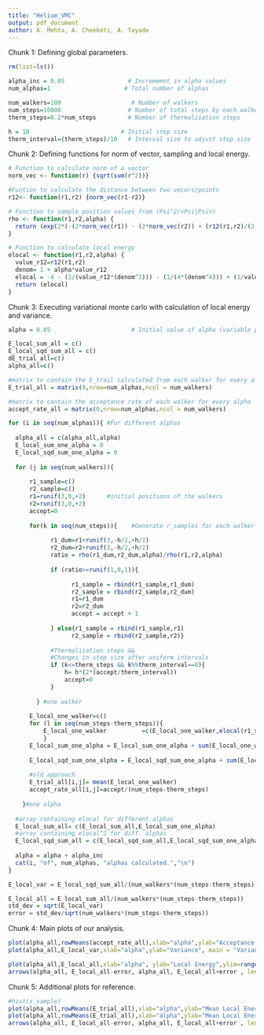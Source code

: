 ```yaml
---
title: "Helium_VMC"
output: pdf_document
author: A. Mehta, A. Cheekoti, A. Tayade
---
```


Chunk 1: Defining global parameters.
```r
rm(list=ls())

alpha_inc = 0.05                  # Incrememnt in alpha values
num_alphas=1                     # Total number of alphas 

num_walkers=100                    # Number of walkers
num_steps=10000                   # Number of total steps by each walker (thermalisation + sampling)
therm_steps=0.2*num_steps         # Number of thermalisation steps

h = 10                          # Initial step size
therm_interval=(therm_steps)/10   # Interval size to adjust step size

```

Chunk 2: Defining functions for norm of vector, sampling and local energy.
```r
# Function to calculate norm of a vector
norm_vec <- function(r) {sqrt(sum(r^2))}

#Funtion to calculate the distance between two vecors/points
r12<- function(r1,r2) {norm_vec(r1-r2)}

# Function to sample position values from (Psi^2/<Psi|Psi>)
rho <- function(r1,r2,alpha) {
  return (exp(2*(-(2*norm_vec(r1)) - (2*norm_vec(r2)) + (r12(r1,r2)/(2 + 2*alpha*r12(r1,r2))) )))
}

# Function to calculate local energy
elocal <- function(r1,r2,alpha) {
  value_r12=r12(r1,r2)
  denom= 1 + alpha*value_r12
  elocal = -4 - (1/(value_r12*(denom^3))) - (1/(4*(denom^4))) + (1/value_r12) +(((r1-r2)%*%((r1/norm_vec(r1))-(r2/norm_vec(r2))))/ (value_r12*denom^2))
  return (elocal)
}
```

Chunk 3: Executing variational monte carlo with calculation of local energy and variance.
```r
alpha = 0.05                       # Initial value of alpha (variable parameter)

E_local_sum_all = c()
E_local_sqd_sum_all = c()
dE_trial_all=c()
alpha_all=c()

#matrix to contain the E_trail calculated from each walker for every alpha
E_trial_all = matrix(0,nrow=num_alphas,ncol = num_walkers) 

#matrix to contain the acceptance rate of each walker for every alpha
accept_rate_all = matrix(0,nrow=num_alphas,ncol = num_walkers) 

for (i in seq(num_alphas)){ #For different alphas
  
  alpha_all = c(alpha_all,alpha)
  E_local_sum_one_alpha = 0
  E_local_sqd_sum_one_alpha = 0
  
  for (j in seq(num_walkers)){
   
      r1_sample=c()
      r2_sample=c()
      r1=runif(3,0,+2)      #initial positions of the walkers
      r2=runif(3,0,+2)
      accept=0
      
      for(k in seq(num_steps)){    #Generate r_samples for each walker
        
            r1_dum=r1+runif(3,-h/2,+h/2)
            r2_dum=r2+runif(3,-h/2,+h/2)
            ratio = rho(r1_dum,r2_dum,alpha)/rho(r1,r2,alpha)
            
            if (ratio>=runif(1,0,1)){
                  
                  r1_sample = rbind(r1_sample,r1_dum)
                  r2_sample = rbind(r2_sample,r2_dum)
                  r1=r1_dum
                  r2=r2_dum
                  accept = accept + 1
                  
            } else{r1_sample = rbind(r1_sample,r1)
                  r2_sample = rbind(r2_sample,r2)}
            
            #Thermalisation steps &&
            #Changes in step size after uniform intervals
            if (k<=therm_steps && k%%therm_interval==0){
                h= h*(2*(accept/therm_interval))
                accept=0
            }
        
        } #one walker
      
      E_local_one_walker=c()
      for (l in seq(num_steps-therm_steps)){
          E_local_one_walker          =c(E_local_one_walker,elocal(r1_sample[(therm_steps+l),],r2_sample[(therm_steps+l),],alpha))         # array of one particular walker, energies for all x        
          }
      E_local_sum_one_alpha = E_local_sum_one_alpha + sum(E_local_one_walker)     #Adding all local energy for all x, all walkers, one alpha
      
      E_local_sqd_sum_one_alpha = E_local_sqd_sum_one_alpha + sum(E_local_one_walker^2)
      
      #old approach
      E_trial_all[i,j]= mean(E_local_one_walker)  
      accept_rate_all[i,j]=accept/(num_steps-therm_steps)
    
    }#one alpha  
  
  #array containing elocal for different alphas
  E_local_sum_all= c(E_local_sum_all,E_local_sum_one_alpha)  
  #array containing elocal^2 for diff. alphas
  E_local_sqd_sum_all = c(E_local_sqd_sum_all,E_local_sqd_sum_one_alpha) 
  
  alpha = alpha + alpha_inc
  cat(i, "of", num_alphas, "alphas calculated.","\n")
}

E_local_var = E_local_sqd_sum_all/(num_walkers*(num_steps-therm_steps)) - (E_local_sum_all/(num_walkers*(num_steps-therm_steps)))^2

E_local_all = E_local_sum_all/(num_walkers*(num_steps-therm_steps))
std_dev = sqrt(E_local_var)
error = std_dev/sqrt(num_walkers*(num_steps-therm_steps))

```

Chunk 4: Main plots of our analysis.
```r
plot(alpha_all,rowMeans(accept_rate_all),xlab="alpha",ylab="Acceptance rate", main = "Acceptance rate vs alpha")
plot(alpha_all,E_local_var,xlab="alpha",ylab="Variance", main = "Variance vs alpha")

plot(alpha_all,E_local_all,xlab="alpha", ylab="Local Energy",ylim=range(c(E_local_all-error, E_local_all+error)), main = "Local energy vs alpha")
arrows(alpha_all, E_local_all-error, alpha_all, E_local_all+error , length=0.05, angle=90, code=3)
```

Chunk 5: Additional plots for reference.
```r
#hist(x_sample)
plot(alpha_all,rowMeans(E_trial_all),xlab="alpha",ylab="Mean Local Energy")
plot(alpha_all,rowMeans(E_trial_all),xlab="alpha",ylab="Mean Local Energy",ylim=range(c(E_local_all-error, E_local_all+error)))
arrows(alpha_all, E_local_all-error, alpha_all, E_local_all+error , length=0.05, angle=90, code=3)

```